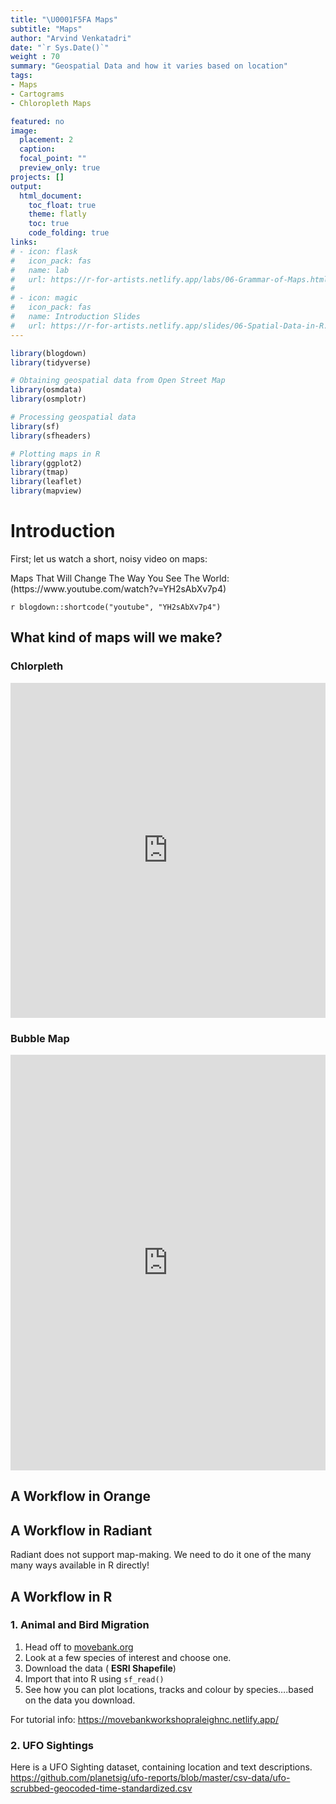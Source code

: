 ```yaml
---
title: "\U0001F5FA Maps"
subtitle: "Maps"
author: "Arvind Venkatadri"
date: "`r Sys.Date()`"
weight : 70
summary: "Geospatial Data and how it varies based on location"
tags:
- Maps
- Cartograms
- Chloropleth Maps

featured: no
image:
  placement: 2
  caption: 
  focal_point: ""
  preview_only: true
projects: []
output:
  html_document:
    toc_float: true
    theme: flatly
    toc: true
    code_folding: true
links:
# - icon: flask
#   icon_pack: fas
#   name: lab
#   url: https://r-for-artists.netlify.app/labs/06-Grammar-of-Maps.html
#   
# - icon: magic
#   icon_pack: fas
#   name: Introduction Slides
#   url: https://r-for-artists.netlify.app/slides/06-Spatial-Data-in-R.html
---
```




```r

library(blogdown)
library(tidyverse)

# Obtaining geospatial data from Open Street Map
library(osmdata)
library(osmplotr)

# Processing geospatial data
library(sf)
library(sfheaders)

# Plotting maps in R
library(ggplot2)
library(tmap)
library(leaflet)
library(mapview)

```


# Introduction


First; let us watch a short, noisy video on maps:

Maps That Will Change The Way You See The World:(https://www.youtube.com/watch?v=YH2sAbXv7p4)

`r blogdown::shortcode("youtube", "YH2sAbXv7p4")`

## What kind of maps will we make?

### Chlorpleth

<iframe width="100%" height="536" frameborder="0"
  src="https://observablehq.com/embed/2930afc559123cab?cells=chart"></iframe>
  


### Bubble Map

<iframe width="100%" height="665" frameborder="0"
  src="https://observablehq.com/embed/9e3c148cb813bfbc?cells=chart"></iframe>
  

## A Workflow in Orange


## A Workflow in Radiant
Radiant does not support map-making. We need to do it one of the many many ways available in R directly!

## A Workflow in R


### 1. Animal and Bird Migration

1. Head off to [movebank.org](https://www.movebank.org/cms/movebank-main)
2. Look at a few species of interest and choose one.
3. Download the data ( **ESRI Shapefile**)
4. Import that into  R using `sf_read()`
5. See how you can plot locations, tracks and colour by species....based on the data you download. 

For tutorial info: <https://movebankworkshopraleighnc.netlify.app/>

### 2. UFO Sightings

Here is a UFO Sighting dataset, containing location and text descriptions. <https://github.com/planetsig/ufo-reports/blob/master/csv-data/ufo-scrubbed-geocoded-time-standardized.csv>




